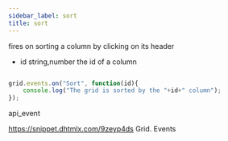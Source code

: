 ```yaml
---
sidebar_label: sort
title: sort
---
```



          


<Short>

fires on sorting a column by clicking on its header


</Short>



- id	string,number	the id of a column


~~~js

grid.events.on("Sort", function(id){
    console.log("The grid is sorted by the "+id+" column");
});


~~~
 api_event

<Descr>



</Descr>



https://snippet.dhtmlx.com/9zeyp4ds	Grid. Events

